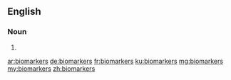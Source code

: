 ==English==

===Noun===
{{head|en|plural}}

# {{plural of|biomarker|lang=en|nocat=1}}

[[ar:biomarkers]]
[[de:biomarkers]]
[[fr:biomarkers]]
[[ku:biomarkers]]
[[mg:biomarkers]]
[[my:biomarkers]]
[[zh:biomarkers]]